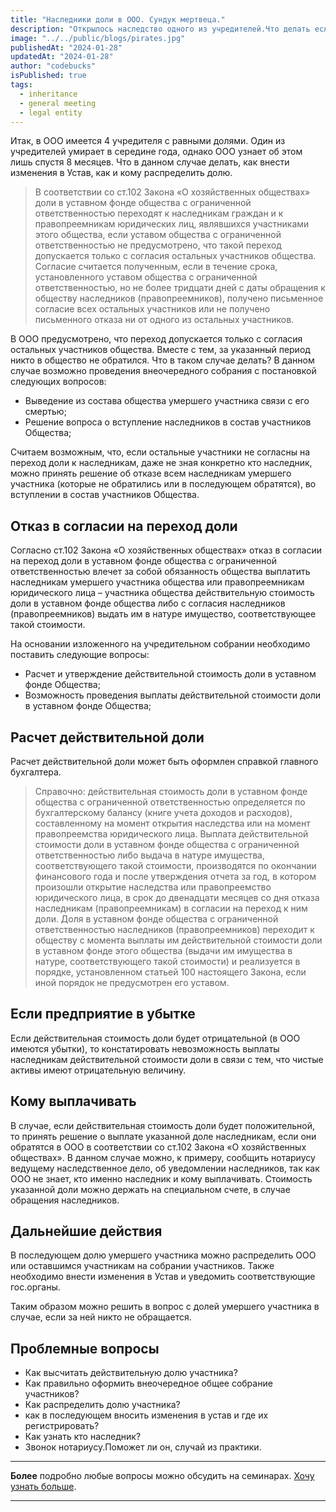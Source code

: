 ```yaml
---
title: "Наследники доли в ООО. Сундук мертвеца."
description: "Открылось наследство одного из учредителей.Что делать если наследники не обращаются за долей.Как внести изменения в устав. Как выплатить действительную стоимость доли. Что делать если ООО имеет убыток"
image: "../../public/blogs/pirates.jpg"
publishedAt: "2024-01-28"
updatedAt: "2024-01-28"
author: "codebucks"
isPublished: true
tags:
  - inheritance
  - general meeting
  - legal entity
---
```


Итак, в ООО имеется 4 учредителя с равными долями. Один из учредителей умирает в середине года, однако ООО узнает об этом лишь спустя 8 месяцев. Что в данном случае делать, как внести изменения в Устав, как и кому распределить долю.

> В соответствии со ст.102 Закона «О хозяйственных обществах» доли
> в уставном фонде общества с ограниченной ответственностью переходят
> к наследникам граждан и к правопреемникам юридических лиц, являвшихся
> участниками этого общества, если уставом общества с ограниченной
> ответственностью не предусмотрено, что такой переход допускается только
> с согласия остальных участников общества. Согласие считается полученным, если
> в течение срока, установленного уставом общества с ограниченной ответственностью,
> но не более тридцати дней с даты обращения к обществу наследников (правопреемников),
> получено письменное согласие всех остальных участников или не получено письменного
> отказа ни от одного из остальных участников.

В ООО предусмотрено, что переход допускается только с согласия остальных участников общества.
Вместе с тем, за указанный период никто в общество не обратился. Что в таком случае делать?
В данном случае возможно проведения внеочередного собрания с постановкой следующих вопросов:

- Выведение из состава общества умершего участника связи с его смертью;
- Решение вопроса о вступление наследников в состав участников Общества;

Считаем возможным, что, если остальные участники не согласны на переход доли к наследникам, даже не зная конкретно кто наследник, можно принять решение об отказе всем наследникам умершего участника (которые не обратились или в последующем обратятся), во вступлении в состав участников Общества.

## Отказ в согласии на переход доли

Согласно ст.102 Закона «О хозяйственных обществах» отказ в согласии на переход доли в уставном фонде общества с ограниченной ответственностью влечет за собой обязанность общества выплатить наследникам умершего участника общества или правопреемникам юридического лица – участника общества действительную стоимость доли в уставном фонде общества либо с согласия наследников (правопреемников) выдать им в натуре имущество, соответствующее такой стоимости.

На основании изложенного на учредительном собрании необходимо поставить следующие вопросы:

- Расчет и утверждение действительной стоимость доли в уставном фонде Общества;
- Возможность проведения выплаты действительной стоимости доли в уставном фонде Общества;

## Расчет действительной доли

Расчет действительной доли может быть оформлен справкой главного бухгалтера.

> Справочно: действительная стоимость доли в уставном фонде общества с ограниченной ответственностью определяется по бухгалтерскому балансу (книге учета доходов и расходов), составленному на момент открытия наследства или на момент правопреемства юридического лица. Выплата действительной стоимости доли в уставном фонде общества с ограниченной ответственностью либо выдача в натуре имущества, соответствующего такой стоимости, производятся по окончании финансового года и после утверждения отчета за год, в котором произошли открытие наследства или правопреемство юридического лица, в срок до двенадцати месяцев со дня отказа наследникам (правопреемникам) в согласии на переход к ним доли. Доля в уставном фонде общества с ограниченной ответственностью наследников (правопреемников) переходит к обществу с момента выплаты им действительной стоимости доли в уставном фонде этого общества (выдачи им имущества в натуре, соответствующего такой стоимости) и реализуется в порядке, установленном статьей 100 настоящего Закона, если иной порядок не предусмотрен его уставом.

## Если предприятие в убытке

Если действительная стоимость доли будет отрицательной (в ООО имеются убытки), то констатировать невозможность выплаты наследникам действительной стоимости доли в связи с тем, что чистые активы имеют отрицательную величину.

## Кому выплачивать

В случае, если действительная стоимость доли будет положительной, то принять решение о выплате указанной доле наследникам, если они обратятся в ООО в соответствии со ст.102 Закона «О хозяйственных обществах». В данном случае можно, к примеру, сообщить нотариусу ведущему наследственное дело, об уведомлении наследников, так как ООО не знает, кто именно наследник и кому выплачивать. Стоимость указанной доли можно держать на специальном счете, в случае обращения наследников.

## Дальнейшие действия

В последующем долю умершего участника можно распределить ООО или оставшимся участникам на собрании участников.
Также необходимо внести изменения в Устав и уведомить соответствующие гос.органы.

Таким образом можно решить в вопрос с долей умершего участника в случае, если за ней никто не обращается.

## Проблемные вопросы

- Как высчитать действительную долю участника?
- Как правильно оформить внеочередное общее собрание участников?
- Как распределить долю участника?
- как в последующем вносить изменения в устав и где их регистрировать?
- Как узнать кто наследник?
- Звонок нотариусу.Поможет ли он, случай из практики.

---

**Более** подробно любые вопросы можно обсудить на семинарах. [Хочу узнать больше](../contact).

---
